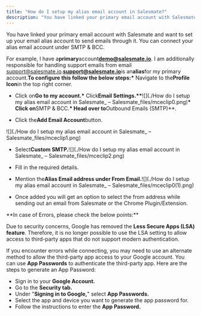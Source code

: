 ```yaml
---
title: "How do I setup my alias email account in Salesmate?"
description: "You have linked your primary email account with Salesmate and want to set up your email alias account to send emails through it. You can connect your"
---
```


You have linked your primary email account with Salesmate and want to set up your email alias account to send emails through it. You can connect your alias email account under SMTP & BCC.

For example, I have a**primary**account**demo@salesmate.io**. I am additionally responsible for handling support emails from email support@salesmate.io.**support@salesmate.io**is an**alias**for my primary account.**To configure this follow the below steps:\*** Navigate to the**Profile Icon**in the top right corner.

- Click on**Go to my account.\*** Click**Email Settings.\*\***![](./How do I setup my alias email account in Salesmate\_ – Salesmate_files/mceclip0.png)**\* Click on**SMTP & BCC.**\* Head over to**Outbound Emails (SMTP)\*\*.

- Click the**Add Email Account**button.

![](./How do I setup my alias email account in Salesmate\_ – Salesmate_files/mceclip1.png)

- Select**Custom SMTP.**![](./How do I setup my alias email account in Salesmate\_ – Salesmate_files/mceclip2.png)

- Fill in the required details.

- Mention the**Alias Email address under From Email.**![](./How do I setup my alias email account in Salesmate\_ – Salesmate_files/mceclip0(1).png)

- Once added you will get an option to select the from address while sending out an email from Salesmate or the Chrome Plugin/Extension.

<Note>
**In case of Errors, please check the below points:**

Due to security concerns, Google has removed the **Less Secure Apps (LSA) feature**. Therefore, it is no longer possible to use the LSA setting to allow access to third-party apps that do not support modern authentication.

If you encounter errors while connecting, you may need to use an alternate method to allow the third-party app access to your Google account. You can use **App Passwords** to authenticate the third-party app. Here are the steps to generate an App Password:

- Sign in to your **Google Account.**
- Go to the **Security tab.**
- Under "**Signing in to Google,**" select **App Passwords.**
- Select the app and device you want to generate the app password for.
- Follow the instructions to enter the **App Password.**

</Note>
